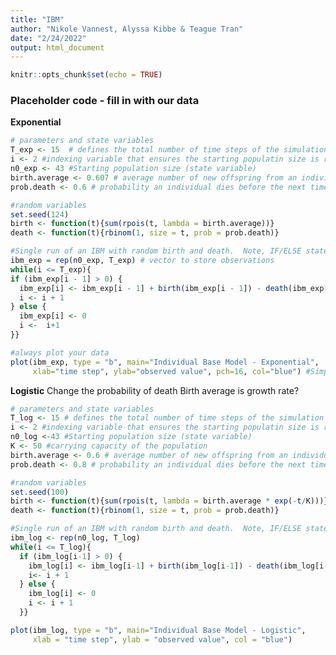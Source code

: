 ```yaml
---
title: "IBM"
author: "Nikole Vannest, Alyssa Kibbe & Teague Tran"
date: "2/24/2022"
output: html_document
---
```


```r
knitr::opts_chunk$set(echo = TRUE)
```


### Placeholder code - fill in with our data

**Exponential**
```r
# parameters and state variables
T_exp <- 15  # defines the total number of time steps of the simulation
i <- 2 #indexing variable that ensures the starting populatin size is retained in the vector of populatin sizes
n0_exp <- 43 #Starting population size (state variable)
birth.average <- 0.607 # average number of new offspring from an individual in a population in the next time step
prob.death <- 0.6 # probability an individual dies before the next time step

#random variables
set.seed(124)
birth <- function(t){sum(rpois(t, lambda = birth.average))}
death <- function(t){rbinom(1, size = t, prob = prob.death)}

#Single run of an IBM with random birth and death.  Note, IF/ELSE statement is used to ensure populations that go to zero stay at extinct
ibm_exp = rep(n0_exp, T_exp) # vector to store observations
while(i <= T_exp){
if (ibm_exp[i - 1] > 0) {
  ibm_exp[i] <- ibm_exp[i - 1] + birth(ibm_exp[i - 1]) - death(ibm_exp[i - 1])
  i <- i + 1
} else {
  ibm_exp[i] <- 0
  i <-  i+1
}}

#always plot your data
plot(ibm_exp, type = "b", main="Individual Base Model - Exponential", 
     xlab="time step", ylab="observed value", pch=16, col="blue") #Simple plot of the observed values over the time steps
```

**Logistic**
Change the probability of death
Birth average is growth rate?
```r
# parameters and state variables
T_log <- 15 # defines the total number of time steps of the simulation
i <- 2 #indexing variable that ensures the starting populatin size is retained in the vector of populatin sizes
n0_log <-43 #Starting population size (state variable)
K <- 50 #carrying capacity of the population
birth.average <- 0.6 # average number of new offspring from an individual in a population in the next time step
prob.death <- 0.8 # probability an individual dies before the next time step

#random variables
set.seed(100)
birth <- function(t){sum(rpois(t, lambda = birth.average * exp(-t/K)))}
death <- function(t){rbinom(1, size = t, prob = prob.death)}

#Single run of an IBM with random birth and death.  Note, IF/ELSE statement is used to ensure populations that go to zero stay at extinct
ibm_log <- rep(n0_log, T_log) 
while(i <= T_log){
  if (ibm_log[i-1] > 0) {
    ibm_log[i] <- ibm_log[i-1] + birth(ibm_log[i-1]) - death(ibm_log[i-1])
    i<- i + 1
  } else {
    ibm_log[i] <- 0
    i <- i + 1
  }}

plot(ibm_log, type = "b", main="Individual Base Model - Logistic", 
     xlab = "time step", ylab = "observed value", col = "blue") 
```

